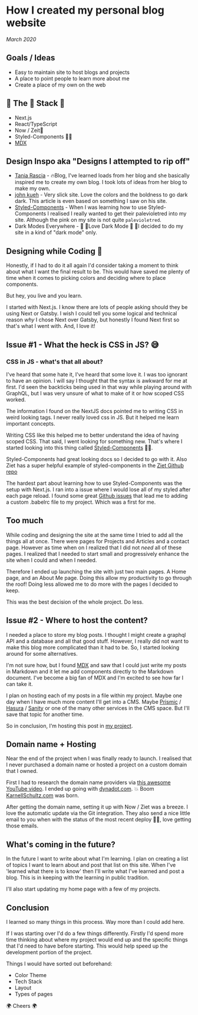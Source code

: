 # How I created my personal blog website

_March 2020_

## Goals / Ideas

- Easy to maintain site to host blogs and projects
- A place to point people to learn more about me
- Create a place of my own on the web

## 🥞 The 🥞 Stack 🥞

- Next.js
- React/TypeScript
- Now / Zeit🔺
- Styled-Components 💅🏾
- [MDX](https://mdxjs.com/)

## Design Inspo aka "Designs I attempted to rip off"

- [Tania Rascia](https://www.taniarascia.com/) - 🔥Blog, I've learned loads from her blog and she basically inspired me to create my own blog. I took lots of ideas from her blog to make my own.
- [john kueh](https://johnkueh.com/) - Very slick site. Love the colors and the boldness to go dark dark. This article is even based on something I saw on his site.
- [Styled-Components](https://styled-components.com/) - When I was learning how to use Styled-Components I realised I really wanted to get their palevioletred into my site. Although the pink on my site is not quite `palevioletred`.
- Dark Modes Everywhere - 🖤 🖤Love Dark Mode 🖤 🖤I decided to do my site in a kind of "dark mode" only.

## Designing while Coding 🎨

Honestly, if I had to do it all again I'd consider taking a moment to think about what I want the final result to be. This would have saved me plenty of time when it comes to picking colors and deciding where to place components.

But hey, you live and you learn.

I started with Next.js. I know there are lots of people asking should they be using Next or Gatsby. I wish I could tell you some logical and technical reason _why_ I chose Next over Gatsby, but honestly I found Next first so that's what I went with. And, I love it!

## Issue #1 - What the heck is CSS in JS? 😅

### CSS in JS - what's that all about?

I've heard that some hate it, I've heard that some love it. I was too ignorant to have an opinion. I will say I thought that the syntax is awkward for me at first. I'd seen the backticks being used in that way while playing around with GraphQL, but I was very unsure of what to make of it or how scoped CSS worked.

The information I found on the NextJS docs pointed me to writing CSS in weird looking tags. I never really loved css in JS. But it helped me learn important concepts.

Writing CSS like this helped me to better understand the idea of having scoped CSS. That said, I went looking for something new. That's where I started looking into this thing called [Styled-Components](https://styled-components.com/docs/basics) 💅🏼.

Styled-Components had great looking docs so I decided to go with it. Also Ziet has a super helpful example of styled-components in the [Ziet Github repo](https://github.com/zeit/next.js/tree/canary/examples/with-styled-components)

The hardest part about learning how to use Styled-Components was the setup with Next.js. I ran into a issue where I would lose all of my styled after each page reload. I found some great [Github issues](https://github.com/zeit/next.js/issues/4068) that lead me to adding a custom .babelrc file to my project. Which was a first for me.

## Too much

While coding and designing the site at the same time I tried to add all the things all at once. There were pages for Projects and Articles and a contact page. However as time when on I realized that I did not _need_ all of these pages. I realized that I needed to start small and progressively enhance the site when I could and when I needed.

Therefore I ended up launching the site with just two main pages. A Home page, and an About Me page. Doing this allow my productivity to go through the roof! Doing less allowed me to do more with the pages I decided to keep.

This was the best decision of the whole project. Do less.

## Issue #2 - Where to host the content?

I needed a place to store my blog posts. I thought I might create a graphql API and a database and all that good stuff. However, I really did not want to make this blog more complicated than it had to be. So, I started looking around for some alternatives.

I'm not sure how, but I found [MDX](https://mdxjs.com/) and saw that I could just write my posts in Markdown and it let me add components directly to the Markdown document. I've become a big fan of MDX and I'm excited to see how far I can take it.

I plan on hosting each of my posts in a file within my project. Maybe one day when I have much more content I'll get into a CMS. Maybe [Prismic](https://prismic.io/) / [Hasura](https://hasura.io/) / [Sanity](https://www.sanity.io/) or one of the many other services in the CMS space. But I'll save that topic for another time.

So in conclusion, I'm hosting this post in [my project](https://github.com/KarnellSchultz/karnell-site/tree/master/content).

## Domain name + Hosting

Near the end of the project when I was finally ready to launch. I realised that I never purchased a domain name or hosted a project on a custom domain that I owned.

First I had to research the domain name providers via [this awesome YouTube video](https://www.youtube.com/watch?v=8CpCgqUf94k). I ended up going with [dynadot.com](http://dynadot.com). 💥 Boom [KarnellSchultz.com](http://karnellschultz.com) was born.

After getting the domain name, setting it up with Now / Ziet was a breeze. I love the automatic update via the Git integration. They also send a nice little email to you when with the status of the most recent deploy 👍🏽, love getting those emails.

## What's coming in the future?

In the future I want to write about what I'm learning. I plan on creating a list of topics I want to learn about and post that list on this site. When I've 'learned what there is to know' then I'll write what I've learned and post a blog. This is in keeping with the learning in public tradition.

I'll also start updating my home page with a few of my projects.

## Conclusion

I learned so many things in this process. Way more than I could add here.

If I was starting over I'd do a few things differently. Firstly I'd spend more time thinking about where my project would end up and the specific things that I'd need to have before starting. This would help speed up the development portion of the project.

Things I would have sorted out beforehand:

- Color Theme
- Tech Stack
- Layout
- Types of pages

🌍 Cheers 🌍
